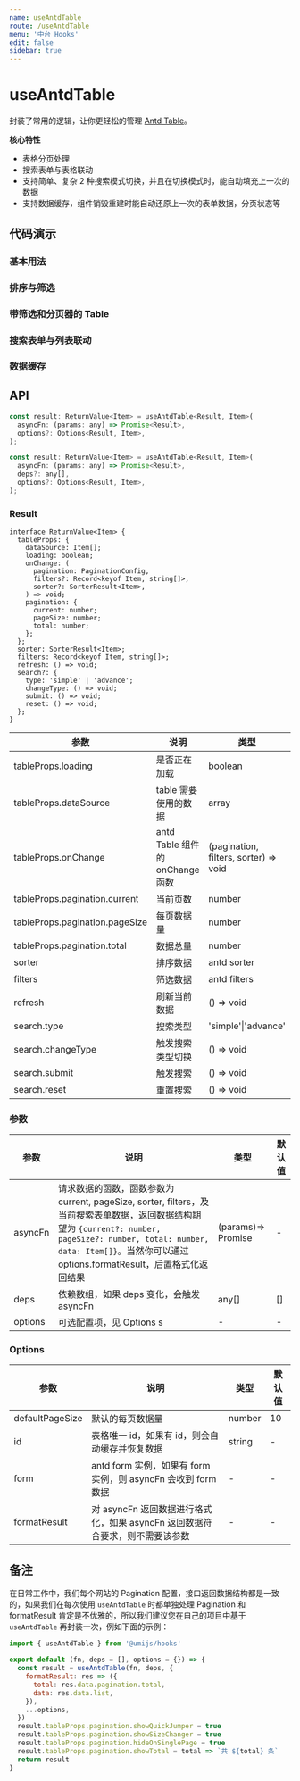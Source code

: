 ```yaml
---
name: useAntdTable
route: /useAntdTable
menu: '中台 Hooks'
edit: false
sidebar: true
---
```








# useAntdTable

封装了常用的逻辑，让你更轻松的管理 [Antd Table](https://ant.design/components/table/)。

**核心特性**

* 表格分页处理
* 搜索表单与表格联动
* 支持简单、复杂 2 种搜索模式切换，并且在切换模式时，能自动填充上一次的数据
* 支持数据缓存，组件销毁重建时能自动还原上一次的表单数据，分页状态等

## 代码演示

### 基本用法

<JackBox jsCode={Demo1CodeJsx} tsCode={Demo1CodeTsx} demoName='基本用法' description='自动处理分页数据'>
  <Demo1 />
</JackBox>

### 排序与筛选

<JackBox jsCode={Demo2CodeJsx} tsCode={Demo2CodeTsx} demoName='排序与筛选' description='自动处理 Table 的排序与筛选，在修改排序或筛选时，会初始化到第一页'>
  <Demo2 />
</JackBox>

### 带筛选和分页器的 Table

<JackBox jsCode={Demo3CodeJsx} tsCode={Demo3CodeTsx} demoName='带筛选和分页器的 Table' description='合理利用 deps，当 deps 变化时，会初始化到第一页'>
  <Demo3 />
</JackBox>

### 搜索表单与列表联动

<JackBox jsCode={Demo4CodeJsx} tsCode={Demo4CodeTsx} demoName='搜索表单与列表联动' description='如果 options 传了 form 参数，则我们会帮你管理 form 数据'>
  <Demo4 />
</JackBox>

### 数据缓存

<JackBox jsCode={Demo5CodeJsx} tsCode={Demo5CodeTsx} demoName='数据缓存' description='如果 options 传了 id 参数，则我们会将当前表单数据、分页数据、筛选排序等数据全部缓存下来，下次构建时恢复缓存数据'>
  <Demo5 />
</JackBox>

## API

```javascript
const result: ReturnValue<Item> = useAntdTable<Result, Item>(
  asyncFn: (params: any) => Promise<Result>,
  options?: Options<Result, Item>,
);

const result: ReturnValue<Item> = useAntdTable<Result, Item>(
  asyncFn: (params: any) => Promise<Result>,
  deps?: any[],
  options?: Options<Result, Item>,
);
```

### Result

```
interface ReturnValue<Item> {
  tableProps: {
    dataSource: Item[];
    loading: boolean;
    onChange: (
      pagination: PaginationConfig,
      filters?: Record<keyof Item, string[]>,
      sorter?: SorterResult<Item>,
    ) => void;
    pagination: {
      current: number;
      pageSize: number;
      total: number;
    };
  };
  sorter: SorterResult<Item>;
  filters: Record<keyof Item, string[]>;
  refresh: () => void;
  search?: {
    type: 'simple' | 'advance';
    changeType: () => void;
    submit: () => void;
    reset: () => void;
  };
}

```
| 参数                           | 说明                            | 类型                                  | 默认值             |
|--------------------------------|---------------------------------|---------------------------------------|--------------------|
| tableProps.loading             | 是否正在加载                    | boolean                               | false              |
| tableProps.dataSource          | table 需要使用的数据            | array                                 | -                  |
| tableProps.onChange            | antd Table 组件的 onChange 函数 | (pagination, filters, sorter) => void | -                  |
| tableProps.pagination.current  | 当前页数                        | number                                | 1                  |
| tableProps.pagination.pageSize | 每页数据量                      | number                                | 10                 |
| tableProps.pagination.total    | 数据总量                        | number                                | 0                  |
| sorter                         | 排序数据                        | antd sorter                           | {}                 |
| filters                        | 筛选数据                        | antd filters                          | {}                 |
| refresh                        | 刷新当前数据                    | () => void                            | -                  |
| search.type                    | 搜索类型                        | 'simple'\|'advance'               |'simple' |
| search.changeType              | 触发搜索类型切换                | () => void                            | -                  |
| search.submit                  | 触发搜索                        | () => void                            | -                  |
| search.reset                   | 重置搜索                        | () => void                            | -                  |

### 参数

| 参数    | 说明                                                                                                                                                                                                                                | 类型               | 默认值 |
|---------|-------------------------------------------------------------------------------------------------------------------------------------------------------------------------------------------------------------------------------------|--------------------|--------|
| asyncFn | 请求数据的函数，函数参数为 current, pageSize, sorter, filters，及当前搜索表单数据，返回数据结构期望为 `{current?: number, pageSize?: number, total: number, data: Item[]}`。当然你可以通过 options.formatResult，后置格式化返回结果 | (params)=> Promise | -      |
| deps    | 依赖数组，如果 deps 变化，会触发 asyncFn                                                                                                                                                                                            | any[]              | []     |
| options | 可选配置项，见 Options                                                                                                                                 s                                                                            | -                  | -      |

### Options

| 参数            | 说明                                                                         | 类型   | 默认值 |
|-----------------|------------------------------------------------------------------------------|--------|--------|
| defaultPageSize | 默认的每页数据量                                                             | number | 10     |
| id              | 表格唯一 id，如果有 id，则会自动缓存并恢复数据                               | string | -      |
| form            | antd form 实例，如果有 form 实例，则 asyncFn 会收到 form 数据                | -      | -      |
| formatResult    | 对 asyncFn 返回数据进行格式化，如果 asyncFn 返回数据符合要求，则不需要该参数 | -      | -      |


## 备注

在日常工作中，我们每个网站的 Pagination 配置，接口返回数据结构都是一致的，如果我们在每次使用 `useAntdTable` 时都单独处理 Pagination 和 formatResult 肯定是不优雅的，所以我们建议您在自己的项目中基于 `useAntdTable` 再封装一次，例如下面的示例：

```javascript
import { useAntdTable } from '@umijs/hooks'

export default (fn, deps = [], options = {}) => {
  const result = useAntdTable(fn, deps, {
    formatResult: res => ({
      total: res.data.pagination.total,
      data: res.data.list,
    }),
    ...options,
  })
  result.tableProps.pagination.showQuickJumper = true
  result.tableProps.pagination.showSizeChanger = true
  result.tableProps.pagination.hideOnSinglePage = true
  result.tableProps.pagination.showTotal = total => `共 ${total} 条`
  return result
}
```